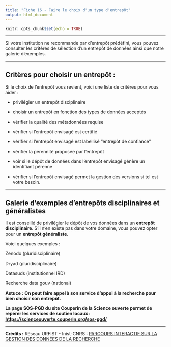 ```yaml
---
title: "Fiche 16 - Faire le choix d'un type d'entrepôt"
output: html_document
---
```


```r
knitr::opts_chunk$set(echo = TRUE)
```

------------------------------------------------------------------------

Si votre institution ne recommande par d'entrepôt prédéfini, vous pouvez consulter les critères de sélection d'un entrepôt de données ainsi que notre galerie d'exemples.

------------------------------------------------------------------------

## Critères pour choisir un entrepôt :

Si le choix de l'entrepôt vous revient, voici une liste de critères pour vous aider :

-   privilégier un entrepôt disciplinaire

-   choisir un entrepôt en fonction des types de données acceptés

-   vérifier la qualité des métadonnées requise

-   vérifier si l'entrepôt envisagé est certifié

-   vérifier si l'entrepôt envisagé est labellisé "entrepôt de confiance"

-   vérifier la pérennité proposée par l'entrepôt

-   voir si le dépôt de données dans l'entrepôt envisagé génère un identifiant pérenne

-   vérifier si l'entrepôt envisagé permet la gestion des versions si tel est votre besoin.

------------------------------------------------------------------------

## Galerie d'exemples d'entrepôts disciplinaires et généralistes

Il est conseillé de privilégier le dépôt de vos données dans un **entrepôt disciplinaire**. S'il n'en existe pas dans votre domaine, vous pouvez opter pour un **entrepôt généraliste**.

Voici quelques exemples :

Zenodo (pluridisciplinaire)

Dryad (pluridisciplinaire)

Datasuds (institutionnel IRD)

Recherche data gouv (national)

**Astuce** **: On peut faire appel à son service d'appui à la recherche pour bien choisir son entrepôt.**

**La page SOS-PGD du site Couperin de la Science ouverte permet de repérer les services de soutien locaux :** [**https://scienceouverte.couperin.org/sos-pgd/**](https://scienceouverte.couperin.org/sos-pgd/)​

------------------------------------------------------------------------

**Crédits :**
Réseau URFIST - Inist-CNRS : [PARCOURS INTERACTIF SUR LA GESTION DES DONNÉES DE LA RECHERCHE](https://doranum.fr/enjeux-benefices/parcours-interactif-sur-la-gestion-des-donnees-de-la-recherche/)

